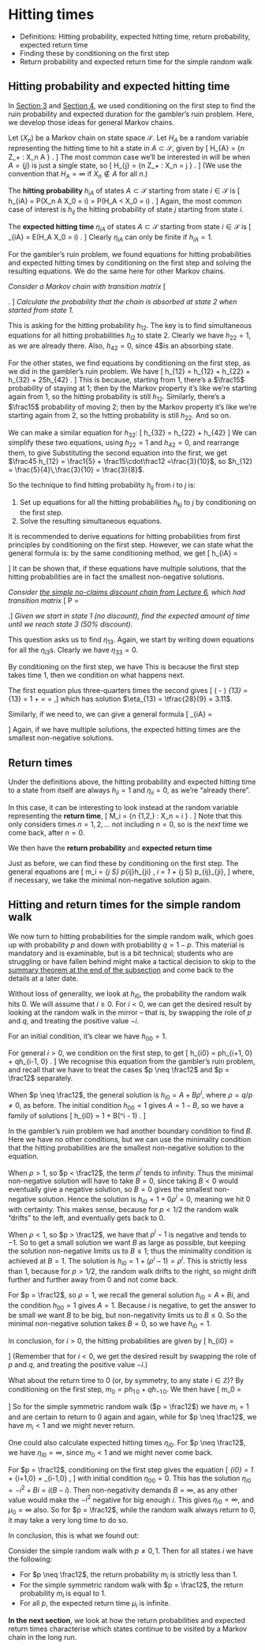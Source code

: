 # Hitting times  {#S08-hitting-times}


::: {.mysummary}
* Definitions: Hitting probability, expected hitting time, return probability, expected return time
* Finding these by conditioning on the first step
* Return probability and expected return time for the simple random walk
:::



## Hitting probability and expected hitting time  {#hitting-definitions}


In [Section 3](#S03-gamblers-ruin) and [Section 4](#S04-ldes), we used conditioning on the first step to find the ruin probability and expected duration for the gambler's ruin problem. Here, we develop those ideas for general Markov chains.

::: {.definition #hitting-defs}
Let $(X_n)$ be a Markov chain on state space $\mathcal S$. Let $H_{A}$ be a random variable representing the hitting time to hit a state in $A \subset \mathcal S$, given by
  \[ H_{A} = \min \{n \in \mathbb Z_+ : X_n \in A  \} . \]
The most common case we'll be interested in will be when $A = \{j\}$ is just a single state, so
  \[ H_{j} = \min \{n \in \mathbb Z_+ : X_n = j  \} . \]
(We use the convention that $H_A = \infty$ if $X_n \not\in A$ for all $n$.)

The **hitting probability** $h_{iA}$ of states $A \subset \mathcal S$ starting from state $i \in \mathcal S$ is
\[ h_{iA} = \mathbb P(X_n \in A \text{ for some $n \geq 0$} \mid X_0 = i) = \mathbb P(H_A < \infty \mid X_0 = i) .  \]
Again, the most common case of interest is $h_{ij}$ the hitting probability of state $j$ starting from state $i$.

The **expected hitting time** $\eta_{iA}$ of states $A \subset \mathcal S$ starting from state $i \in \mathcal S$ is
\[ \eta_{iA} = \mathbb E(H_A \mid X_0 = i) .  \]
Clearly $\eta_{iA}$ can only be finite if $h_{iA} = 1$.
:::

For the gambler's ruin problem, we found equations for hitting probabilities and expected hitting times by conditioning on the first step and solving the resulting equations. We do the same here for other Markov chains.

::: {.example #hitting1}
*Consider a Markov chain with transition matrix*
\[ \begin{pmatrix}
\frac15 & \frac15 & \frac15 & \frac25 \\[0.3ex]
0 & 1 & 0 & 0 \\[0.3ex]
0 & \frac12 & 0 & \frac12 \\[0.3ex]
0 & 0 & 0 & 1
\end{pmatrix} . \]
*Calculate the probability that the chain is absorbed at state $2$ when started from state $1$.*

This is asking for the hitting probability $h_{12}$. The key is to find simultaneous equations for all hitting probabilities $h_{i2}$ to state 2. Clearly we have $h_{22} = 1$, as we are already there. Also, $h_{42} = 0$, since 4$is an absorbing state.

For the other states, we find equations by conditioning on the first step, as we did in the gambler's ruin problem. We have
\[ h_{12} = \tfrac15 h_{12} + \tfrac15 h_{22} + \tfrac15 h_{32} + \tfrac25h_{42} \qquad \Rightarrow \qquad . \]
This is because, starting from 1, there's a $\frac15$ probability of staying at 1; then by the Markov property it's like we're starting again from 1, so the hitting probability is still $h_{12}$. Similarly, there's a $\frac15$ probability of moving 2; then by the Markov property it's like we're starting again from 2, so the hitting probability is still $h_{22}$. And so on.

We can make a similar equation for $h_{32}$:
\[ h_{32} = \tfrac12 h_{22} + \tfrac12 h_{42} 
\]
We can simplify these two equations, using $h_{22} = 1$ and $h_{42} = 0$, and rearrange them, to give
\begin{align*}
\tfrac45 \tfrac45 h_{12} &= \tfrac15  + \tfrac15 h_{32}\\
h_{32} &= \tfrac12
\end{align*}
Substituting the second equation into the first, we get $\frac45 h_{12} = \frac1{5} + \frac15\cdot\frac12 =\frac{3}{10}$, so $h_{12} = \frac{5}{4}\,\frac{3}{10} = \frac{3}{8}$.
:::

So the technique to find hitting probability $h_{ij}$ from $i$ to $j$ is:

1. Set up equations for all the hitting probabilities $h_{kj}$ to $j$ by conditioning on the first step.
2. Solve the resulting simultaneous equations.

It is recommended to derive equations for hitting probabilities from first principles by conditioning on the first step. However, we can state what the general formula is: by the same conditioning method, we get
\[ h_{iA} = \begin{cases} \displaystyle\sum_{j \in \mathcal S} p_{ij} h_{jA} & \text{if $i \not\in A$} \\
1 & \text{if $i \in A$.} \end{cases} \]
It can be shown that, if these equations have multiple solutions, that the hitting probabilities are in fact the smallest non-negative solutions.

::: {.example #hitting2}
*Consider [the simple no-claims discount chain from Lecture 6](#S06-example1), which had transition matrix*
  \[ \mathsf P =\begin{pmatrix}
	\tfrac14 &\tfrac34 & 0\\
	\tfrac14 &0 & \tfrac34\\
	0 &\tfrac14 & \tfrac34\\
	\end{pmatrix} .\]
*Given we start in state 1 (no discount), find the expected amount of time until we reach state 3 (50% discount).*

This question asks us to find $\eta_{13}$. Again, we start by writing down equations for all the $\eta_{i3}$s. Clearly we have $\eta_{33} = 0$.

By conditioning on the first step, we have
\begin{align*}
\eta_{13} = 1 + \tfrac14 \eta_{13} + \tfrac34 \eta_{23} \qquad &\Rightarrow \qquad \phantom{-}\tfrac34 \eta_{13} - \tfrac34\eta_{23} = 1 ,\\
\eta_{23} = 1 + \tfrac14 \eta_{13} + \tfrac34 \eta_{33} \qquad &\Rightarrow \qquad  - \tfrac14\eta_{13} + \phantom{\tfrac34}\eta_{23} = 1 .
\end{align*}
This is because the first step takes time $1$, then we condition on what happens next.

The first equation plus three-quarters times the second gives
\[ \big(\tfrac34 - \tfrac34\tfrac14\big) \eta_{13} = \tfrac{9}{16}\eta_{13} = 1 + \tfrac34 = \tfrac 74 = \tfrac{28}{16} ,\]
which has solution $\eta_{13} = \tfrac{28}{9} = 3.11$.
:::

Similarly, if we need to, we can give a general formula
\[ \eta_{iA} = \begin{cases} 1 + \displaystyle\sum_{j \in \mathcal S} p_{ij} \eta_{jA} & \text{if $i \not\in A$} \\
0 & \text{if $i \in A$.} \end{cases} \]
Again, if we have multiple solutions, the expected hitting times are the smallest non-negative solutions.



## Return times  {#return-times}


Under the definitions above, the hitting probability and expected hitting time to a state from itself are always $h_{ii} = 1$ and $\eta_{ii} = 0$, as we're "already there".

In this case, it can be interesting to look instead at the random variable representing the **return time**,
  \[ M_i = \min \big\{n \in \{1,2,\dots\} : X_n = i  \big\} . \]
Note that this only considers times $n = 1, 2, \dots$ not including $n = 0$, so is the *next* time we come back, after $n = 0$.

We then have the **return probability** and **expected return time**
\begin{gather*} m_{i} = \mathbb P(X_n = i  \text{ for some $n \geq 1$} \mid X_0 = i) = \mathbb P(M_i < \infty \mid X_0 = i) ,  \\
 \mu_{i} = \mathbb E(M_i \mid X_0 = i) .  \end{gather*}

Just as before, we can find these by conditioning on the first step. The general equations are
  \[
      m_i = \sum_{j \in \mathcal S} p_{ij}h_{ji} , \qquad
      \mu_i = 1 + \sum_{j \in \mathcal S} p_{ij}\eta_{ji},
  \]
where, if necessary, we take the minimal non-negative solution again.



## Hitting and return times for the simple random walk  {#return-rw}


We now turn to hitting probabilities for the simple random walk, which goes up with probability $p$ and down with probability $q = 1-p$. This material is mandatory and is examinable, but is a bit technical; students who are struggling or have fallen behind might make a tactical decision to skip to the [summary theorem at the end of the subsection](#thm:rw-summary) and come back to the details at a later date.

Without loss of generality, we look at $h_{i0}$, the probability the random walk hits $0$.
We will assume that $i \geq 0$. For $i < 0$, we can get the desired result by looking at the random walk in the mirror -- that is, by swapping the role of $p$ and $q$, and treating the positive value $-i$.

For an initial condition, it's clear we have $h_{00} = 1$.

For general $i > 0$, we condition on the first step, to get
\[ h_{i0} = ph_{i+1\, 0} + qh_{i-1\, 0} .  \]
We recognise this equation from the gambler's ruin problem, and recall that we have to treat the cases $p \neq \frac12$ and $p = \frac12$ separately.

When $p \neq \frac12$, the general solution is $h_{i0} = A + B\rho^i$, where $\rho = q/p \neq 0$, as before. The initial condition $h_{00} = 1$ gives $A = 1-B$, so we have a family of solutions
\[ h_{i0} = 1 + B(\rho^i - 1) . \]

In the gambler's ruin problem we had another boundary condition to find $B$. Here we have no other conditions, but we can use the minimality condition that the hitting probabilities are the smallest non-negative solution to the equation.

When $\rho > 1$, so $p < \frac12$, the term $\rho^i$ tends to infinity. Thus the minimal non-negative solution will have to take $B = 0$, since taking $B < 0$ would eventually give a negative solution, so $B = 0$ gives the smallest non-negative solution. Hence the solution is $h_{i0} = 1 + 0\rho^i = 0$, meaning we hit $0$ with certainty. This makes sense, because for $p < 1/2$ the random walk "drifts" to the left, and eventually gets back to $0$.

When $\rho < 1$, so $p > \frac12$, we have that $\rho^i - 1$ is negative and tends to $-1$. So to get a small solution we want $B$ as large as possible, but keeping the solution non-negative limits us to $B \leq 1$; thus the minimality condition is achieved at $B = 1$. The solution is $h_{i0} = 1 + (\rho^i - 1) = \rho^i$. This is strictly less than $1$, because for $p > 1/2$, the random walk drifts to the right, so might drift further and further away from $0$ and not come back.

For $p = \frac12$, so $\rho = 1$, we recall the general solution $h_{i0} = A + Bi$, and the condition $h_{00} = 1$ gives $A = 1$. Because $i$ is negative, to get the answer to be small we want $B$ to be big, but non-negativity limits us to $B \leq 0$. So the minimal non-negative solution takes $B = 0$, so we have $h_{i0} = 1$.

In conclusion, for $i > 0$, the hitting probabilities are given by
\[ h_{i0} = \begin{cases} \left(\displaystyle\frac{q}{p}\right)^i & \text{if $p > \frac12$} \\ \ 1 & \text{if $p \leq \frac12$.} \end{cases} \]
(Remember that for $i < 0$, we get the desired result by swapping the role of $p$ and $q$, and treating the positive value $-i$.)

What about the return time to $0$ (or, by symmetry, to any state $i \in \mathbb Z$)? By conditioning on the first step, $m_0 = ph_{1\,0} + qh_{-1\,0}$. We then have
\[ m_0 = \begin{cases} p\times 1 \hspace{0.4em}+ q\times 1 \hspace{0.4em}= 1 & \text{if $p = \frac12$} \\
p \times \displaystyle\frac qp + q\times 1 \hspace{0.4em}= 2q < 1 & \text{if $p > \frac12$} \\
p\times 1 \hspace{0.4em} + q \times \displaystyle\frac pq = 2p < 1 & \text{if $p < \frac12$.}\end{cases} \]
So for the simple symmetric random walk ($p = \frac12$) we have $m_i = 1$ and are certain to return to $0$ again and again, while for $p \neq \frac12$, we have $m_i < 1$ and we might never return.

One could also calculate expected hitting times $\eta_{i0}$. For $p \neq \frac12$, we have $\eta_{i0} = \infty$, since $m_0 < 1$ and we might never come back.

For $p = \frac12$, conditioning on the first step gives the equation
 \[ \eta_{i0} = 1 + \tfrac12\eta_{i+1\,0} + \tfrac12\eta_{i-1\,0} , \]
with initial condition $\eta_{00} = 0$. This has the solution $\eta_{i0} = -i^2 + Bi = i(B-i)$. Then non-negativity demands $B = \infty$, as any other value would make the $-i^2$ negative for big enough $i$. This gives $\eta_{i0} = \infty$, and $\mu_0 = \infty$ also.
So for $p = \frac12$, while the random walk always return to $0$, it may take a very long time to do so.

In conclusion, this is what we found out:

::: {.theorem #rw-summary}
Consider the simple random walk with $p \neq 0,1$. Then for all states $i$ we have the following:

* For $p \neq \frac12$, the return probability $m_i$ is strictly less than 1.
* For the simple symmetric random walk with $p = \frac12$, the return probability $m_i$ is equal to 1.
* For all $p$, the expected return time $\mu_i$ is infinite.
:::


::: {.mysummary}
**In the next section**, we look at how the return probabilities and expected return times characterise which states continue to be visited by a Markov chain in the long run.
:::